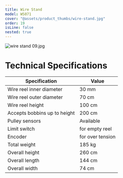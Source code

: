 ```yaml
---
title: Wire Stand
model: WS071
cover: "@assets/product_thumbs/wire-stand.jpg"
order: 19
isLine: false
nested: true
---
```



<ProductTabs />

![wire stand 09.jpg](@assets/article_images/wire-stand/wire-stand-09.jpg)

# Technical Specifications

| Specification                | Value            |
| ---------------------------- | ---------------- |
| Wire reel inner diameter     | 30 mm            |
| Wire reel outer diameter     | 70 cm            |
| Wire reel height             | 100 cm           |
| Accepts bobbins up to height | 200 cm           |
| Pulley sensors               | Available        |
| Limit switch                 | for empty reel   |
| Encoder                      | for over tension |
| Total weight                 | 185 kg           |
| Overall height               | 260 cm           |
| Overall length               | 144 cm           |
| Overall width                | 74 cm            |
